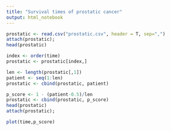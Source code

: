 ```yaml
---
title: "Survival times of prostatic cancer"
output: html_notebook
---
```


```r
prostatic <- read.csv("prostatic.csv", header = T, sep=",")
attach(prostatic);
head(prostatic)
```

```r
index <- order(time)
prostatic <- prostatic[index,]
```


```r
len <- length(prostatic[,1])
patient <- seq(1:len)
prostatic <- cbind(prostatic, patient)
```



```r
p_score <- 1 - (patient-0.5)/len
prostatic <- cbind(prostatic, p_score)
head(prostatic)
attach(prostatic);

```


```r
plot(time,p_score)

```


